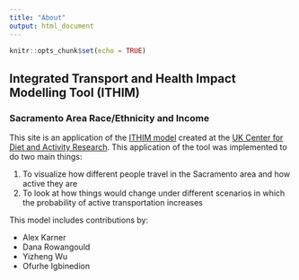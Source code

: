 ```yaml
---
title: "About"
output: html_document
---
```


```r
knitr::opts_chunk$set(echo = TRUE)
```

## Integrated Transport and Health Impact Modelling Tool (ITHIM) 
### Sacramento Area Race/Ethnicity and Income

This site is an application of the [ITHIM model](http://www.cedar.iph.cam.ac.uk/research/modelling/ithim/) created at the [UK Center for Diet and Activity Research](http://www.cedar.iph.cam.ac.uk/). This application of the tool was implemented to do two main things:
<ol>
<li>To visualize how different people travel in the Sacramento area and how active they are </li>
<li>To look at how things would change under different scenarios in which the probability of active transportation increases </li>
</ol>

This model includes contributions by:   

- Alex Karner
- Dana Rowangould
- Yizheng Wu
- Ofurhe Igbinedion